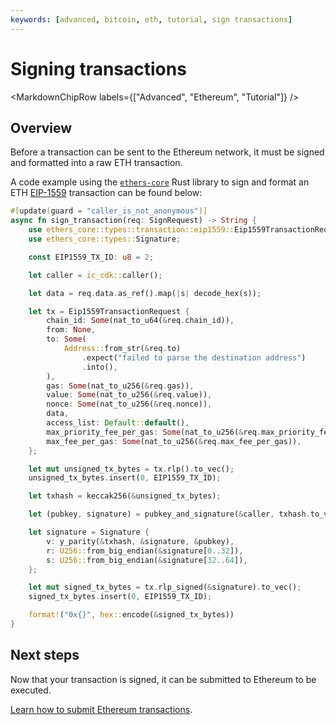 ```yaml
---
keywords: [advanced, bitcoin, eth, tutorial, sign transactions]
---
```



# Signing transactions

<MarkdownChipRow labels={["Advanced", "Ethereum", "Tutorial"]} />

## Overview

Before a transaction can be sent to the Ethereum network, it must be signed and formatted into a raw ETH transaction.

A code example using the [`ethers-core`](https://github.com/gakonst/ethers-rs) Rust library to sign and format an ETH [EIP-1559](https://eips.ethereum.org/EIPS/eip-1559) transaction can be found below:

```rust
#[update(guard = "caller_is_not_anonymous")]
async fn sign_transaction(req: SignRequest) -> String {
    use ethers_core::types::transaction::eip1559::Eip1559TransactionRequest;
    use ethers_core::types::Signature;

    const EIP1559_TX_ID: u8 = 2;

    let caller = ic_cdk::caller();

    let data = req.data.as_ref().map(|s| decode_hex(s));

    let tx = Eip1559TransactionRequest {
        chain_id: Some(nat_to_u64(&req.chain_id)),
        from: None,
        to: Some(
            Address::from_str(&req.to)
                .expect("failed to parse the destination address")
                .into(),
        ),
        gas: Some(nat_to_u256(&req.gas)),
        value: Some(nat_to_u256(&req.value)),
        nonce: Some(nat_to_u256(&req.nonce)),
        data,
        access_list: Default::default(),
        max_priority_fee_per_gas: Some(nat_to_u256(&req.max_priority_fee_per_gas)),
        max_fee_per_gas: Some(nat_to_u256(&req.max_fee_per_gas)),
    };

    let mut unsigned_tx_bytes = tx.rlp().to_vec();
    unsigned_tx_bytes.insert(0, EIP1559_TX_ID);

    let txhash = keccak256(&unsigned_tx_bytes);

    let (pubkey, signature) = pubkey_and_signature(&caller, txhash.to_vec()).await;

    let signature = Signature {
        v: y_parity(&txhash, &signature, &pubkey),
        r: U256::from_big_endian(&signature[0..32]),
        s: U256::from_big_endian(&signature[32..64]),
    };

    let mut signed_tx_bytes = tx.rlp_signed(&signature).to_vec();
    signed_tx_bytes.insert(0, EIP1559_TX_ID);

    format!("0x{}", hex::encode(&signed_tx_bytes))
}

```


## Next steps

Now that your transaction is signed, it can be submitted to Ethereum to be executed.

[Learn how to submit Ethereum transactions](submit-transactions.mdx).

